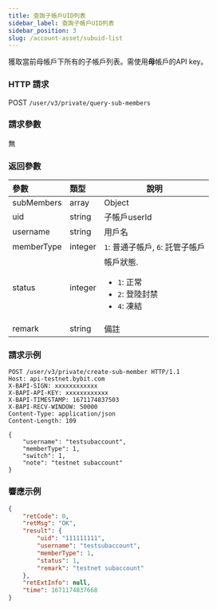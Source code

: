 ```yaml
---
title: 查詢子帳戶UID列表
sidebar_label: 查詢子帳戶UID列表
sidebar_position: 3
slug: /account-asset/subuid-list
---
```

獲取當前母帳戶下所有的子帳戶列表。需使用<b>母</b>帳戶的API key。

### HTTP 請求
POST `/user/v3/private/query-sub-members`

### 請求參數
無

### 返回參數
| 參數 | 類型 | 說明|
|:----- |:-----|----- |
|subMembers |array |Object |
|uid |string |子帳戶userId |
|username |string |用戶名|
|memberType |integer |`1`: 普通子帳戶, `6`: 託管子帳戶 |
|status |integer |帳戶狀態.<ul><li>`1`: 正常</li><li>`2`: 登陸封禁</li><li>`4`: 凍結 </li></ul>|
|remark |string |備註 |

### 請求示例

```http
POST /user/v3/private/create-sub-member HTTP/1.1
Host: api-testnet.bybit.com
X-BAPI-SIGN: xxxxxxxxxxxx
X-BAPI-API-KEY: xxxxxxxxxxxx
X-BAPI-TIMESTAMP: 1671174837503
X-BAPI-RECV-WINDOW: 50000
Content-Type: application/json
Content-Length: 109

{
    "username": "testsubaccount",
    "memberType": 1,
    "switch": 1,
    "note": "testnet subaccount"
}
```

### 響應示例

```json
{
    "retCode": 0,
    "retMsg": "OK",
    "result": {
        "uid": "111111111",
        "username": "testsubaccount",
        "memberType": 1,
        "status": 1,
        "remark": "testnet subaccount"
    },
    "retExtInfo": null,
    "time": 1671174837668
}
```
